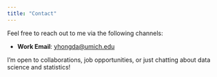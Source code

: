 ```yaml
---
title: "Contact"
---
```

Feel free to reach out to me via the following channels:

- **Work Email**: [yhongda@umich.edu](mailto:yhongda@umich.edu)

I’m open to collaborations, job opportunities, or just chatting about data science and statistics!